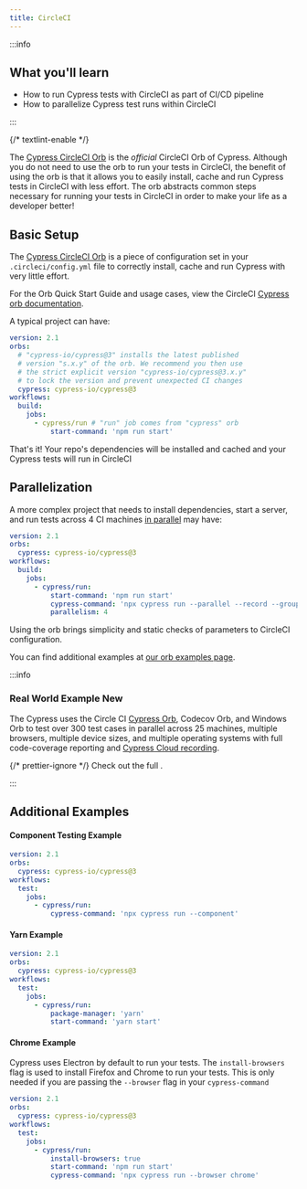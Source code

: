 ```yaml
---
title: CircleCI
---
```


:::info

## <Icon name="graduation-cap" /> What you'll learn

- How to run Cypress tests with CircleCI as part of CI/CD pipeline
- How to parallelize Cypress test runs within CircleCI

:::

{/* textlint-enable */}

The
[Cypress CircleCI Orb](https://circleci.com/developer/orbs/orb/cypress-io/cypress)
is the _official_ CircleCI Orb of Cypress. Although you do not need to use the
orb to run your tests in CircleCI, the benefit of using the orb is that it
allows you to easily install, cache and run Cypress tests in CircleCI with less
effort. The orb abstracts common steps necessary for running your tests in
CircleCI in order to make your life as a developer better!

## Basic Setup

The [Cypress CircleCI Orb](https://github.com/cypress-io/circleci-orb) is a
piece of configuration set in your `.circleci/config.yml` file to correctly
install, cache and run Cypress with very little effort.

For the Orb Quick Start Guide and usage cases, view the CircleCI
[Cypress orb documentation](https://circleci.com/developer/orbs/orb/cypress-io/cypress).

A typical project can have:

```yaml
version: 2.1
orbs:
  # "cypress-io/cypress@3" installs the latest published
  # version "s.x.y" of the orb. We recommend you then use
  # the strict explicit version "cypress-io/cypress@3.x.y"
  # to lock the version and prevent unexpected CI changes
  cypress: cypress-io/cypress@3
workflows:
  build:
    jobs:
      - cypress/run # "run" job comes from "cypress" orb
          start-command: 'npm run start'
```

That's it! Your repo's dependencies will be installed and cached and your
Cypress tests will run in CircleCI

## Parallelization

A more complex project that needs to install dependencies, start a server, and
run tests across 4 CI machines
[in parallel](/cloud/features/smart-orchestration/parallelization) may have:

```yaml
version: 2.1
orbs:
  cypress: cypress-io/cypress@3
workflows:
  build:
    jobs:
      - cypress/run:
          start-command: 'npm run start'
          cypress-command: 'npx cypress run --parallel --record --group all tests'
          parallelism: 4
```

Using the orb brings simplicity and static checks of parameters to CircleCI
configuration.

You can find additional examples at
[our orb examples page](https://github.com/cypress-io/circleci-orb/blob/master/src/examples).

:::info

### <Icon name="graduation-cap" /> Real World Example <Badge type="success">New</Badge>

The Cypress <Icon name="github" inline="true" contentType="rwa" /> uses the
Circle CI [Cypress Orb](https://github.com/cypress-io/circleci-orb), Codecov
Orb, and Windows Orb to test over 300 test cases in parallel across 25 machines,
multiple browsers, multiple device sizes, and multiple operating systems with
full code-coverage reporting and
[Cypress Cloud recording](https://cloud.cypress.io/projects/7s5okt).

{/* prettier-ignore */}
Check out the full <Icon name="github" inline="true" callout="RWA Circle CI configuration" url="https://github.com/cypress-io/cypress-realworld-app/blob/develop/.circleci/config.yml" />.

:::

## Additional Examples

#### Component Testing Example

```yaml
version: 2.1
orbs:
  cypress: cypress-io/cypress@3
workflows:
  test:
    jobs:
      - cypress/run:
          cypress-command: 'npx cypress run --component'
```

#### Yarn Example

```yaml
version: 2.1
orbs:
  cypress: cypress-io/cypress@3
workflows:
  test:
    jobs:
      - cypress/run:
          package-manager: 'yarn'
          start-command: 'yarn start'
```

#### Chrome Example

Cypress uses Electron by default to run your tests. The `install-browsers` flag
is used to install Firefox and Chrome to run your tests. This is only needed if
you are passing the `--browser` flag in your `cypress-command`

```yaml
version: 2.1
orbs:
  cypress: cypress-io/cypress@3
workflows:
  test:
    jobs:
      - cypress/run:
          install-browsers: true
          start-command: 'npm run start'
          cypress-command: 'npx cypress run --browser chrome'
```
